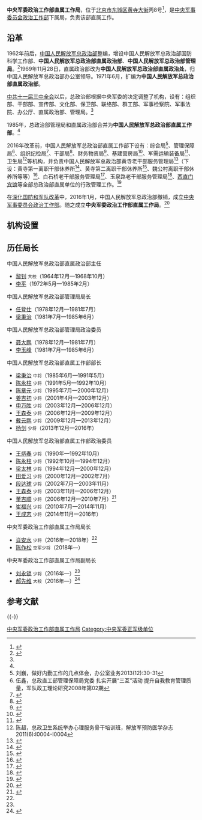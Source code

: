 {{Infobox PRCG
|color = darkgreen
|机构名称 = 中央军委政治工作部直属工作局
|上级机构 = [[中央军事委员会政治工作部|中央军事委员会政治工作部]]
|机构类型 = 中央军委政治工作部下属局
|军事级别 = 正军级|nocat
|标志1 = China Emblem PLA.svg
|标志1说明 = [[中国人民解放军军徽|中国人民解放军军徽]]
|职位1 = 局长
|人员1 = [[陈作松|陈作松]]
|衔级1 = [[中国人民解放军少将|空军少将]]
|职位2 = 
|人员2 =
|职位3 =
|人员3 =
|职位4 =
|人员4 =
|地址1 = [[北京市|北京市]][[东城区_(北京市)|东城区]][[黄寺大街|黄寺大街]]丙8号
|成立时间 = 2016年
|a=
|b=
|c=
|d=
|E=
|e=
}}
'''中央军委政治工作部直属工作局'''，位于[[北京市|北京市]][[东城区_(北京市)|东城区]][[黄寺大街|黄寺大街]]丙8号<ref>{{Cite web|title=中央军委政治工作部直工局军委政治工作部系统委托地方造价咨询公司结算审计信息库入围采购中标公告|url=http://www.ccgp.gov.cn/cggg/dfgg/zbgg/201701/t20170103_7820212.htm|date=2017-01-03|publisher=中国政府采购网|accessdate=2017-03-28|archive-date=2019-05-11|archive-url=https://web.archive.org/web/20190511235135/http://www.ccgp.gov.cn/cggg/dfgg/zbgg/201701/t20170103_7820212.htm|dead-url=no}}</ref>，是[[中央军事委员会政治工作部|中央军事委员会政治工作部]]下属局，负责该部直属工作。

==沿革==
1962年前后，[[中国人民解放军总政治部|中国人民解放军总政治部]]整编，增设中国人民解放军总政治部国防科学工作部、'''中国人民解放军总政治部直属政治部'''、'''中国人民解放军总政治部管理局'''。<ref name="xhw">{{Cite web|title=中国人民解放军总政治部|url=http://news.xinhuanet.com/mil_new/2007-11/24/content_7138315.htm|accessdate=2019-08-24|date=2007-11-24|publisher=新华网|archiveurl=https://web.archive.org/web/20160919173912/http://news.xinhuanet.com/mil_new/2007-11/24/content_7138315.htm|archivedate=2016-09-19|dead-url=yes}}</ref>1969年11月28日，直属政治部改为'''中国人民解放军总政治部直属政治处'''，归中国人民解放军总政治部办公室领导。1971年6月，扩编为'''中国人民解放军总政治部直属政治部'''。

[[中国共产党第十一届中央委员会第三次全体会议|中共十一届三中全会]]以后，总政治部根据中央军委的决定调整了机构，设有：组织部、干部部、宣传部、文化部、保卫部、联络部、群工部、军事检察院、军事法院、办公厅、直属政治部、管理局。<ref name=xhw/>

1985年，总政治部管理局和直属政治部合并为'''中国人民解放军总政治部直属工作部'''。<ref name=xhw/>

2016年改革前，中国人民解放军总政治部直属工作部下设有：综合局<ref>刘巍，做好内勤工作的几点体会，办公室业务2013(12):30-31</ref>、管理保障局<ref>伍鑫，总政直工部管理保障局党委 扎实开展“三互”活动 提升自我教育管理质量，军队政工理论研究2008年第02期</ref>、组织纪检局<ref>{{Cite web|title=大公特稿：中央军委纪委机构单设可能性不断走高|url=http://news.takungpao.com/mainland/zgzq/2014-11/2811097_print.html|accessdate=2019-08-24|date=2014-11-03|publisher=大公网|archive-date=2016-10-09|archive-url=https://web.archive.org/web/20161009151146/http://news.takungpao.com/mainland/zgzq/2014-11/2811097_print.html|dead-url=no}}</ref>、干部局<ref>{{Cite web|title=中共北京市海淀区军队离退休干部第七次代表大会胜利召开|url=http://hdjxb.bjhd.gov.cn/jxfw/inform/getInform.do?method=preEditInform&from=view&informId=3941|accessdate=2019-08-24|date=2015-05-29|publisher=海淀军休信息网|archive-date=2019-05-12|archive-url=https://web.archive.org/web/20190512035501/http://hdjxb.bjhd.gov.cn/jxfw/inform/getInform.do?method=preEditInform&from=view&informId=3941|dead-url=no}}</ref>、财务物资局<ref>{{Cite web|title=总政直工部财务物资局探索军人保险基金规范化管理新路 倾心尽力保障军人安心服役 ■邓永军|url=http://mil.news.sina.com.cn/2009-11-20/0654574502.html|accessdate=2019-08-24|date=2009-11-20|publisher=新浪网|archive-date=2019-05-11|archive-url=https://web.archive.org/web/20190511223908/http://mil.news.sina.com.cn/2009-11-20/0654574502.html|dead-url=no}}</ref>、基建营房局<ref>{{Cite web|title=北京总政机关军官公寓楼工程(中国人民解放军总政治部直属工作部基建营房局)|url=http://www.86gc.net/article/html/254838.html|accessdate=2019-08-24|publisher=中国工程网|archive-date=2016-10-09|archive-url=https://web.archive.org/web/20161009151155/http://www.86gc.net/article/html/254838.html|dead-url=no}}</ref>、军需运输装备局<ref>{{Cite web|title=解放军表彰新军服装备工作先进单位和个人(图)|url=http://mil.news.sina.com.cn/2007-12-28/0613478683.html|accessdate=2019-08-24|date=2007-12-28|publisher=新浪网|archive-date=2019-05-11|archive-url=https://web.archive.org/web/20190511075515/http://mil.news.sina.com.cn/2007-12-28/0613478683.html|dead-url=no}}</ref>、卫生局<ref>陈超，总政卫生系统举办心理服务骨干培训班，解放军预防医学杂志2011(6):I0004-I0004</ref>等机构，并负责中国人民解放军总政治部黄寺老干部服务管理局<ref>{{Cite web|title=《军营大舞台》公益行动走进总政黄寺老干部服务管理局|url=http://www.js7tv.cn/news/201507_13959.html|accessdate=2019-08-24|author=|date=2015-07-04|publisher=中国军视网|7=|archiveurl=https://web.archive.org/web/20161009182353/http://www.js7tv.cn/news/201507_13959.html|archivedate=2016-10-09|dead-url=yes}}</ref>（下设：黄寺第一离职干部休养所<ref>{{Cite web |url=http://tech.gmw.cn/newspaper/2014-09/15/content_100862065.htm |title=总政黄寺第一离职干部休养所所长张澎—— 像对亲人一样对待老干部，光明网，2014-09-15 |accessdate=2016-09-15 |archive-date=2016-09-16 |archive-url=https://web.archive.org/web/20160916041409/http://tech.gmw.cn/newspaper/2014-09/15/content_100862065.htm |dead-url=no }}</ref>、黄寺第二离职干部休养所<ref>{{Cite web|title=总政黄寺第二干休所：老干部满意就是最高标准|url=http://www.chinanews.com/mil/2014/06-05/6245609.shtml|accessdate=2019-08-24|date=2014-06-05|publisher=中新网|archive-date=2019-05-11|archive-url=https://web.archive.org/web/20190511220319/http://www.chinanews.com/mil/2014/06-05/6245609.shtml|dead-url=no}}</ref>、魏公村离职干部休养所等等）<ref>{{Cite web|title=总政车道沟干休所精心组织注重细节 加装电梯工程实现无障碍通行|url=http://mil.news.sina.com.cn/2011-04-16/0400642808.html|accessdate=2019-08-24|date=2011-04-16|publisher=新浪网|archive-date=2019-05-12|archive-url=https://web.archive.org/web/20190512134250/http://mil.news.sina.com.cn/2011-04-16/0400642808.html|dead-url=no}}</ref>、白石桥老干部服务管理局<ref>{{Cite web|title=白石桥老干部服务管理局老干部学习党章纪实|url=http://military.cnr.cn/zgjq/20160701/t20160701_522556990.html|accessdate=2019-08-24|date=2016-07-01|publisher=央广网|archive-date=2016-10-09|archive-url=https://web.archive.org/web/20161009151604/http://military.cnr.cn/zgjq/20160701/t20160701_522556990.html|dead-url=no}}</ref>、玉泉路老干部服务管理局<ref>{{Cite web |url=http://news.xinhuanet.com/politics/2012-12/25/c_124141727.htm |title=总政玉泉路老干部大学采访见闻，新华网，2012-12-25 |accessdate=2016-09-15 |archive-date=2016-09-19 |archive-url=https://web.archive.org/web/20160919174121/http://news.xinhuanet.com/politics/2012-12/25/c_124141727.htm |dead-url=no }}</ref>、[[西直门宾馆|西直门宾馆]]等全部总政治部直属单位的行政管理工作。<ref>{{Cite web|title=总政直属单位群星锻造工程全面启动实施|url=http://military.cnr.cn/zgjq/201409/t20140917_516452835.html|accessdate=2019-08-24|date=2014-09-17|publisher=央广网|archive-date=2016-10-09|archive-url=https://web.archive.org/web/20161009152512/http://military.cnr.cn/zgjq/201409/t20140917_516452835.html|dead-url=no}}</ref>

在[[深化国防和军队改革|深化国防和军队改革]]中，2016年1月，中国人民解放军总政治部撤销，成立[[中央军事委员会政治工作部|中央军事委员会政治工作部]]。随之成立'''中央军委政治工作部直属工作局'''。<ref name=xiao>{{Cite web |url=http://news.163.com/16/0525/11/BNTKQBCF00014AED.html |title=原总政直工部副部长肖安水少将调任军委政治工作部直工局局长，网易，2016-05-25 |access-date=2016-09-15 |archive-url=https://web.archive.org/web/20190511133520/http://news.163.com/16/0525/11/BNTKQBCF00014AED.html |archive-date=2019-05-11 |dead-url=yes }}</ref>

==机构设置==

==历任局长==
;中国人民解放军总政治部直属政治部主任
*[[黎钊|黎钊]] <small>大校</small>（1964年12月—1968年10月）
*[[李平|李平]]（1972年5月—1985年2月）

;中国人民解放军总政治部管理局局长
*[[任登仕|任登仕]]（1978年12月—1981年7月）
*[[梁秉治|梁秉治]]（1981年7月—1985年6月）

;中国人民解放军总政治部管理局政治委员
*[[聂大鹏|聂大鹏]]（1978年12月—1981年7月）
*[[李玉峰|李玉峰]]（1981年7月—1985年6月）

;中国人民解放军总政治部直属工作部部长
*[[梁秉治|梁秉治]] <small>中将</small>（1985年6月—1991年5月）
*[[陈永柱|陈永柱]] <small>少将</small>（1991年5月—1992年10月）
*[[陈章元|陈章元]] <small>少将</small>（1995年7月—2000年12月）
*[[姜吉初|姜吉初]] <small>少将</small>（2001年4月—2003年12月）
*[[申万胜|申万胜]] <small>少将</small>（2003年12月—2006年12月）
*[[王森泰|王森泰]] <small>少将</small>（2006年12月—2009年12月）
*[[戴云鹏|戴云鹏]] <small>少将</small>（2009年12月—2013年12月）
*[[杨剑|杨剑]] <small>少将</small>（2013年12月—2016年）

;中国人民解放军总政治部直属工作部政治委员
*[[王炳春|王炳春]] <small>少将</small>（1990年—1992年10月）
*[[陈永柱|陈永柱]] <small>少将</small>（1992年10月—1994年12月）
*[[梁太林|梁太林]] <small>少将</small>（1994年12月—2000年12月）
*[[田爱习|田爱习]] <small>少将</small>（2000年12月—2002年7月）
*[[段达球|段达球]] <small>少将</small>（2002年7月—2003年11月）
*[[王森泰|王森泰]] <small>少将</small>（2003年11月—2006年12月）
*[[董吉顺|董吉顺]] <small>少将</small>（2006年12月—2010年7月）<ref>{{Cite web|title=总政直属工作部原政委董吉顺逝世 享年65岁|url=http://news.ifeng.com/a/20151110/46189905_0.shtml|accessdate=2019-08-24|date=2015-11-10|publisher=凤凰网|archive-date=2019-05-11|archive-url=https://web.archive.org/web/20190511223455/http://news.ifeng.com/a/20151110/46189905_0.shtml|dead-url=no}}</ref>
*[[崔福兴|崔福兴]] <small>少将</small>（2010年7月—2014年11月）
*[[王成志|王成志]] <small>少将</small>（2014年11月—2016年）

{{col-begin}}
{{col-2}}
;中央军委政治工作部直属工作局局长
*[[肖安水|肖安水]] <small>少将</small>（2016年—2018年）<ref name=xiao/>
*[[陈作松|陈作松]] <small>空军少将</small>（2018年—）

{{col-2}}
;中央军委政治工作部直属工作局副局长
*[[刘永锁|刘永锁]] <small>少将</small>（2016年—）<ref name=xiao/>
*[[郝先维|郝先维]] <small>大校</small>（2016年—）<ref>{{Cite web|url=http://news.qq.com/a/20160409/023611.htm|title=姚丹江任中部战区空军政治部副主任|date=2016-04-09|publisher=腾讯|accessdate=2017-07-22|archive-date=2019-05-13|archive-url=https://web.archive.org/web/20190513163019/https://news.qq.com/a/20160409/023611.htm|dead-url=no}}</ref>

{{col-end}}

==参考文献==
{{reflist}}

{{-}}
{{中央军委|属}}
[[Category:中央军委政治工作部直属工作局|]]
[[Category:中央军委正军级单位|Category:中央军委正军级单位]]